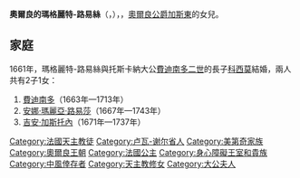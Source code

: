 {{Multiple issues|
{{Expand language|1=en|time=2021-01-18T09:37:47+00:00}}
{{Unreferenced|time=2021-01-18T09:37:47+00:00}}
}}
{{Infobox noble
| name        = 奧爾良的瑪格麗特-路易絲
| image       = Marguerite-Louise d'Orleans.jpg
| succession  = 托斯卡納大公夫人
| reign       = 1670年 — 1721年
| birth_date  = {{Birth date|1645|07|28|df=y}}
| birth_place = [[布盧瓦|布盧瓦]]
| death_date  = {{Death date and age|1721|09|17|1645|07|28|df=y}}
| death_place = [[巴黎|巴黎]]
| noble family= [[波旁王朝|波旁王朝]]
| father      = [[加斯东_(奥尔良公爵)|奧爾良公爵加斯東]]
| mother      = [[洛林的瑪格麗特|洛林的瑪格麗特]]
| religion    = [[羅馬天主教|羅馬天主教]]
}}

'''奧爾良的瑪格麗特-路易絲'''（{{lang-fr|Marguerite-Louise d'Orléans}}，{{bd|1645年|7月28日|1721年|9月17日}}），{{le|托斯卡納大公夫人|List of consorts of Tuscany}}，[[加斯东_(奥尔良公爵)|奧爾良公爵加斯東]]的女兒。

== 家庭 ==
1661年，瑪格麗特-路易絲與托斯卡納大公[[費迪南多二世·德·美第奇|費迪南多二世]]的長子[[科西莫三世·德·美第奇|科西莫]]結婚，兩人共有2子1女：
# [[費迪南多·德·美第奇|費迪南多]]（1663年—1713年）
# [[安娜·玛丽亚·路易萨·德·美第奇|安娜·瑪麗亞·路易莎]]（1667年—1743年）
# [[吉安·加斯托内·德·美第奇|吉安·加斯托內]]（1671年—1737年）

[[Category:法國天主教徒|Category:法國天主教徒]]
[[Category:卢瓦-谢尔省人|Category:卢瓦-谢尔省人]]
[[Category:美第奇家族|Category:美第奇家族]]
[[Category:奧爾良王朝|Category:奧爾良王朝]]
[[Category:法國公主|Category:法國公主]]
[[Category:身心障礙王室和貴族|Category:身心障礙王室和貴族]]
[[Category:中風倖存者|Category:中風倖存者]]
[[Category:天主教修女|Category:天主教修女]]
[[Category:大公夫人|Category:大公夫人]]